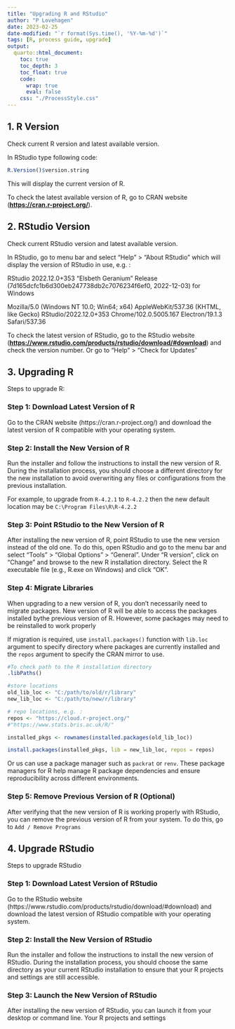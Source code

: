 ```yaml
---
title: "Upgrading R and RStudio"
author: "P Lovehagen"
date: 2023-02-25
date-modified: "`r format(Sys.time(), '%Y-%m-%d')`"
tags: [R, process guide, upgrade]
output:
  quarto::html_document:
    toc: true
    toc_depth: 3
    toc_float: true
    code:
      wrap: true
      eval: false
    css: "./ProcessStyle.css"
---
```


## 1. R Version

Check current R version and latest available version.

In RStudio type following code:

```r
R.Version()$version.string

```

This will display the current version of R.

To check the latest available version of R, go to CRAN website ([**https://cran.r-project.org/**](https://cran.r-project.org/)).

## 2. RStudio Version

Check current RStudio version and latest available version.

In RStudio, go to menu bar and select "Help" \> "About RStudio" which will display the version of RStudio in use, e.g. :

::: {#RStudio_version .special-block}
RStudio 2022.12.0+353 "Elsbeth Geranium" Release (7d165dcfc1b6d300eb247738db2c7076234f6ef0, 2022-12-03) for Windows

Mozilla/5.0 (Windows NT 10.0; Win64; x64) AppleWebKit/537.36 (KHTML, like Gecko) RStudio/2022.12.0+353 Chrome/102.0.5005.167 Electron/19.1.3 Safari/537.36
:::

To check the latest version of RStudio, go to the RStudio website ([**https://www.rstudio.com/products/rstudio/download/#download**](https://www.rstudio.com/products/rstudio/download/#download)) and check the version number. Or go to "Help" \> "Check for Updates"

## 3. Upgrading R {#sec-3.-upgrading-r}

Steps to upgrade R:

### Step 1: Download Latest Version of R

Go to the CRAN website (https://cran.r-project.org/) and download the latest version of R compatible with your operating system.

### Step 2: Install the New Version of R

Run the installer and follow the instructions to install the new version of R. During the installation process, you should choose a different directory for the new installation to avoid overwriting any files or configurations from the previous installation.

For example, to upgrade from `R-4.2.1` to `R-4.2.2` then the new default location may be `C:\Program Files\R\R-4.2.2`

### Step 3: Point RStudio to the New Version of R

After installing the new version of R, point RStudio to use the new version instead of the old one. To do this, open RStudio and go to the menu bar and select "Tools" \> "Global Options" \> "General". Under "R version", click on "Change" and browse to the new R installation directory. Select the R executable file (e.g., R.exe on Windows) and click "OK".

### Step 4: Migrate Libraries

When upgrading to a new version of R, you don't necessarily need to migrate packages. New version of R will be able to access the packages installed bythe previous version of R. However, some packages may need to be reinstalled to work properly

If migration is required, use `install.packages()` function with `lib.loc` argument to specify directory where packages are currently installed and the `repos` argument to specify the CRAN mirror to use.

```r
#To check path to the R installation directory
.libPaths()

#store locations
old_lib_loc <- "C:/path/to/old/r/library"
new_lib_loc <- "C:/path/to/new/r/library"

# repo locations, e.g. :
repos <- "https://cloud.r-project.org/"
#"https://www.stats.bris.ac.uk/R/"

installed_pkgs <- rownames(installed.packages(old_lib_loc))

install.packages(installed_pkgs, lib = new_lib_loc, repos = repos)


```

Or us can use a package manager such as `packrat` or `renv`. These package managers for R help manage R package dependencies and ensure reproducibility across different environments.

### Step 5: Remove Previous Version of R (Optional)

After verifying that the new version of R is working properly with RStudio, you can remove the previous version of R from your system. To do this, go to `Add / Remove Programs`

## 4. Upgrade RStudio

Steps to upgrade RStudio

### Step 1: Download Latest Version of RStudio

Go to the RStudio website (https://www.rstudio.com/products/rstudio/download/#download) and download the latest version of RStudio compatible with your operating system.

### Step 2: Install the New Version of RStudio

Run the installer and follow the instructions to install the new version of RStudio. During the installation process, you should choose the same directory as your current RStudio installation to ensure that your R projects and settings are still accessible.

### Step 3: Launch the New Version of RStudio

After installing the new version of RStudio, you can launch it from your desktop or command line. Your R projects and settings

